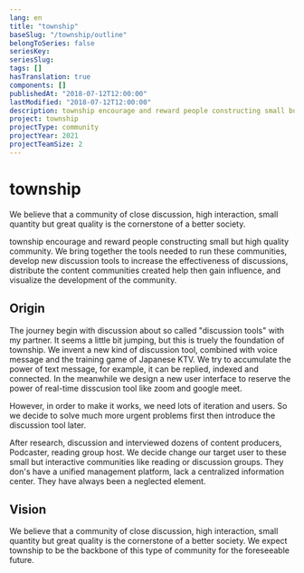 ```yaml
---
lang: en
title: "township"
baseSlug: "/township/outline"
belongToSeries: false
seriesKey: 
seriesSlug: 
tags: []
hasTranslation: true
components: []
publishedAt: "2018-07-12T12:00:00"
lastModified: "2018-07-12T12:00:00"
description: township encourage and reward people constructing small but high quality community. We bring together the tools needed to run these communities, develop new discussion tools to increase the effectiveness of discussions, distribute the content communities created help then gain influence, and visualize the development of the community. 
project: township
projectType: community
projectYear: 2021
projectTeamSize: 2
---
```


# township

We believe that a community of close discussion, high interaction, small quantity but great quality is the cornerstone of a better society.

township encourage and reward people constructing small but high quality community. We bring together the tools needed to run these communities, develop new discussion tools to increase the effectiveness of discussions, distribute the content communities created help then gain influence, and visualize the development of the community. 

## Origin

The journey begin with discussion about so called "discussion tools" with my partner. It seems a little bit jumping, but this is truely the foundation of township. We invent a new kind of discussion tool, combined with voice message and the training game of Japanese KTV. We try to accumulate the power of text message, for example, it can be replied, indexed and connected. In the meanwhile we design a new user interface to reserve the power of real-time disscusion tool like zoom and google meet.

However, in order to make it works, we need lots of iteration and users. So we decide to solve much more urgent problems first then introduce the discussion tool later.

After research, discussion and interviewed dozens of content producers, Podcaster, reading group host. We decide change our target user to these small but interactive communities like reading or discussion groups. They don's have a unified management platform, lack a centralized information center. They have always been a neglected element.

## Vision

We believe that a community of close discussion, high interaction, small quantity but great quality is the cornerstone of a better society. We expect township to be the backbone of this type of community for the foreseeable future. 
